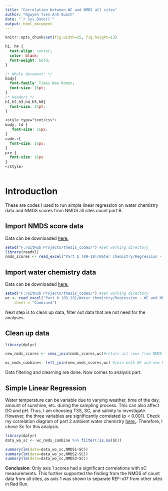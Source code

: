 ```yaml
---
title: "Correlation between WC and NMDS all sites"
author: "Nguyen Tien Anh Quach"
date: "`r Sys.Date()`"
output: html_document
---
```


```r
knitr::opts_chunk$set(fig.width=25, fig.height=13)
```

```css
h1, h4 {
  text-align: center;
  color: black;
  font-weight: bold;
}

/* Whole document: */
body{
  font-family: Times New Roman;
  font-size: 16pt;
}
/* Headers */
h1,h2,h3,h4,h5,h6{
  font-size: 24pt;
}

<style type="text/css">
body, td {
   font-size: 16px;
}
code.r{
  font-size: 16px;
}
pre {
  font-size: 16px
}
</style>
  
```

# Introduction

These are codes I used to run simple linear regression on water chemistry data and NMDS scores from NMDS all sites count part B.

## Import NMDS score data

Data can be downloaded [here.](https://github.com/ntaquach/thesis_codes/raw/main/Part%20b%20(09-19)/Water%20chemistry/Regression%20-%20WC%20and%20NMDS%20scores/NMDS%20all%20sites%20count%20part%20b%20scores.xlsx "NMDS score data")

```r
setwd("F:/GitHub Projects/thesis_codes/") #set working directory
library(readxl)
nmds_scores <- read_excel("Part b (09-19)/Water chemistry/Regression - WC and NMDS scores/NMDS all sites count part b scores.xlsx")
```

## Import water chemistry data

Data can be downloaded [here.](https://github.com/ntaquach/thesis_codes/raw/main/Part%20b%20(09-19)/Water%20chemistry/Regression%20-%20WC%20and%20NMDS%20scores/Ambient%20WC%20data.xlsx "WC data")

```r
setwd("F:/GitHub Projects/thesis_codes/") #set working directory
wc <- read_excel("Part b (09-19)/Water chemistry/Regression - WC and NMDS scores/Ambient WC data.xlsx", 
    sheet = "Combined")
```

Next step is to clean up data, filter out data that are not need for the analyses. 

## Clean up data

```r
library(dplyr)

new_nmds_scores <- semi_join(nmds_scores,wc)#return all rows from NMDS score dataset with a match in the WC dataset

wc_nmds_combine<- left_join(new_nmds_scores,wc) #join both WC and new NMDS score datasets together and match rows
```
 
Data filtering and clearning are done. Now comes to analysis part.

## Simple Linear Regression

Water temperature can be variable due to varying weather, time of the day, amount of sunshine, etc. during the sampling process. This can also affect DO and pH. Thus, I am choosing TSS, SC, and salinity to investigate. However, the three variables are significantly correlated (p < 0.001). Check my correlation diagram of part 2 ambient water chemistry [here.](https://rpubs.com/tquach98/part2WC "Frank's WC analyses"). Therefore, I chose Sc for this analysis.

```r
library(dplyr)
data_wo_sc <- wc_nmds_combine %>% filter(!is.na(SC)) 

summary(lm(data=data_wo_sc,NMDS1~SC))
summary(lm(data=data_wo_sc,NMDS2~SC))
summary(lm(data=data_wo_sc,NMDS3~SC))

```

**Conclusion**: Only axis 1 scores had a significant correlations with sC measurements. This further supported the finding from the NMDS of count data from all sites, as axis 1 was shown to separate REF-o17 from other sites in Red Run. 